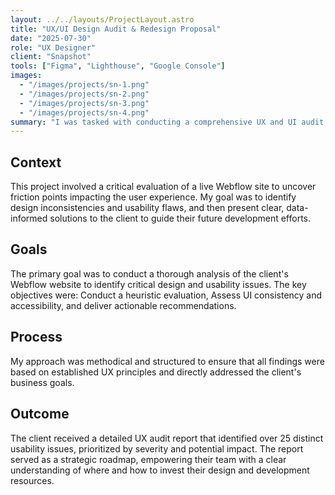 ```yaml
---
layout: ../../layouts/ProjectLayout.astro
title: "UX/UI Design Audit & Redesign Proposal"
date: "2025-07-30"
role: "UX Designer"
client: "Snapshot"
tools: ["Figma", "Lighthouse", "Google Console"]
images:
  - "/images/projects/sn-1.png"
  - "/images/projects/sn-2.png"
  - "/images/projects/sn-3.png"
  - "/images/projects/sn-4.png"
summary: "I was tasked with conducting a comprehensive UX and UI audit for an existing Webflow website to identify and address key usability issues."
---
```


## Context
This project involved a critical evaluation of a live Webflow site to uncover friction points impacting the user experience. My goal was to identify design inconsistencies and usability flaws, and then present clear, data-informed solutions to the client to guide their future development efforts.

## Goals
The primary goal was to conduct a thorough analysis of the client's Webflow website to identify critical design and usability issues. The key objectives were:
Conduct a heuristic evaluation, Assess UI consistency and accessibility, and deliver actionable recommendations.

## Process
My approach was methodical and structured to ensure that all findings were based on established UX principles and directly addressed the client's business goals.

## Outcome
The client received a detailed UX audit report that identified over 25 distinct usability issues, prioritized by severity and potential impact. The report served as a strategic roadmap, empowering their team with a clear understanding of where and how to invest their design and development resources.